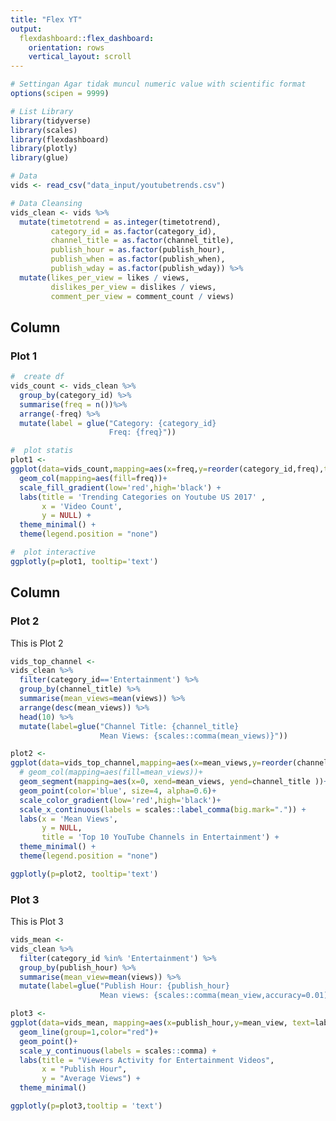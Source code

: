 ```yaml
---
title: "Flex YT"
output: 
  flexdashboard::flex_dashboard:
    orientation: rows
    vertical_layout: scroll
---
```

<!-- {.tabset} -->
<!-- orientation: rows, columns -->
<!-- vertical_layout : scroll, fill -->
```r
# Settingan Agar tidak muncul numeric value with scientific format
options(scipen = 9999)

# List Library
library(tidyverse)
library(scales)
library(flexdashboard)
library(plotly)
library(glue)

# Data
vids <- read_csv("data_input/youtubetrends.csv")

# Data Cleansing
vids_clean <- vids %>% 
  mutate(timetotrend = as.integer(timetotrend),
         category_id = as.factor(category_id),
         channel_title = as.factor(channel_title),
         publish_hour = as.factor(publish_hour),
         publish_when = as.factor(publish_when),
         publish_wday = as.factor(publish_wday)) %>% 
  mutate(likes_per_view = likes / views,
         dislikes_per_view = dislikes / views,
         comment_per_view = comment_count / views)
```

Column {data-width=650}
-----------------------------------------------------------------------

### Plot 1

```r
#  create df
vids_count <- vids_clean %>% 
  group_by(category_id) %>% 
  summarise(freq = n())%>% 
  arrange(-freq) %>% 
  mutate(label = glue("Category: {category_id}
                      Freq: {freq}"))

#  plot statis
plot1 <- 
ggplot(data=vids_count,mapping=aes(x=freq,y=reorder(category_id,freq),text=label))+
  geom_col(mapping=aes(fill=freq))+
  scale_fill_gradient(low='red',high='black') +
  labs(title = 'Trending Categories on Youtube US 2017' ,
       x = 'Video Count',
       y = NULL) +
  theme_minimal() +
  theme(legend.position = "none") 

#  plot interactive
ggplotly(p=plot1, tooltip='text')
```

Column {data-width=650}
-----------------------------------------------------------------------

### Plot 2
This is Plot 2
```r
vids_top_channel <- 
vids_clean %>% 
  filter(category_id=='Entertainment') %>% 
  group_by(channel_title) %>% 
  summarise(mean_views=mean(views)) %>% 
  arrange(desc(mean_views)) %>% 
  head(10) %>% 
  mutate(label=glue("Channel Title: {channel_title}
                    Mean Views: {scales::comma(mean_views)}"))

plot2 <- 
ggplot(data=vids_top_channel,mapping=aes(x=mean_views,y=reorder(channel_title,mean_views), text=label, color = mean_views))+
  # geom_col(mapping=aes(fill=mean_views))+
  geom_segment(mapping=aes(x=0, xend=mean_views, yend=channel_title ))+
  geom_point(color='blue', size=4, alpha=0.6)+
  scale_color_gradient(low='red',high='black')+
  scale_x_continuous(labels = scales::label_comma(big.mark=".")) +
  labs(x = 'Mean Views',
       y = NULL,
       title = 'Top 10 YouTube Channels in Entertainment') +
  theme_minimal() +
  theme(legend.position = "none")

ggplotly(p=plot2, tooltip='text')
```

### Plot 3
This is Plot 3
```r
vids_mean <- 
vids_clean %>% 
  filter(category_id %in% 'Entertainment') %>% 
  group_by(publish_hour) %>% 
  summarise(mean_view=mean(views)) %>% 
  mutate(label=glue("Publish Hour: {publish_hour}
                    Mean views: {scales::comma(mean_view,accuracy=0.01)}"))

plot3 <- 
ggplot(data=vids_mean, mapping=aes(x=publish_hour,y=mean_view, text=label))+
  geom_line(group=1,color="red")+
  geom_point()+
  scale_y_continuous(labels = scales::comma) +
  labs(title = "Viewers Activity for Entertainment Videos",
       x = "Publish Hour",
       y = "Average Views") +
  theme_minimal()

ggplotly(p=plot3,tooltip = 'text')
```

